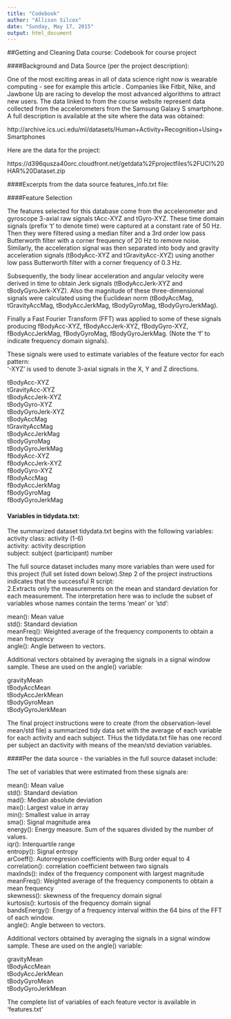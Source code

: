 ```yaml
---
title: "Codebook"
author: "Allison Silcox"
date: "Sunday, May 17, 2015"
output: html_document
---
```


##Getting and Cleaning Data course: Codebook for course project

####Background and Data Source (per the project description):

One of the most exciting areas in all of data science right now is wearable computing - see for example  this article . Companies like Fitbit, Nike, and Jawbone Up are racing to develop the most advanced algorithms to attract new users. The data linked to from the course website represent data collected from the accelerometers from the Samsung Galaxy S smartphone. A full description is available at the site where the data was obtained: 

http://archive.ics.uci.edu/ml/datasets/Human+Activity+Recognition+Using+Smartphones 

Here are the data for the project: 

https://d396qusza40orc.cloudfront.net/getdata%2Fprojectfiles%2FUCI%20HAR%20Dataset.zip 


####Excerpts from the data source features_info.txt file:

####Feature Selection 

The features selected for this database come from the accelerometer and gyroscope 3-axial raw signals tAcc-XYZ and tGyro-XYZ. These time domain signals (prefix 't' to denote time) were captured at a constant rate of 50 Hz. Then they were filtered using a median filter and a 3rd order low pass Butterworth filter with a corner frequency of 20 Hz to remove noise. Similarly, the acceleration signal was then separated into body and gravity acceleration signals (tBodyAcc-XYZ and tGravityAcc-XYZ) using another low pass Butterworth filter with a corner frequency of 0.3 Hz. 

Subsequently, the body linear acceleration and angular velocity were derived in time to obtain Jerk signals (tBodyAccJerk-XYZ and tBodyGyroJerk-XYZ). Also the magnitude of these three-dimensional signals were calculated using the Euclidean norm (tBodyAccMag, tGravityAccMag, tBodyAccJerkMag, tBodyGyroMag, tBodyGyroJerkMag). 

Finally a Fast Fourier Transform (FFT) was applied to some of these signals producing fBodyAcc-XYZ, fBodyAccJerk-XYZ, fBodyGyro-XYZ, fBodyAccJerkMag, fBodyGyroMag, fBodyGyroJerkMag. (Note the 'f' to indicate frequency domain signals). 

These signals were used to estimate variables of the feature vector for each pattern:  
'-XYZ' is used to denote 3-axial signals in the X, Y and Z directions.  

tBodyAcc-XYZ     
tGravityAcc-XYZ     
tBodyAccJerk-XYZ     
tBodyGyro-XYZ     
tBodyGyroJerk-XYZ     
tBodyAccMag     
tGravityAccMag     
tBodyAccJerkMag     
tBodyGyroMag     
tBodyGyroJerkMag     
fBodyAcc-XYZ     
fBodyAccJerk-XYZ     
fBodyGyro-XYZ     
fBodyAccMag     
fBodyAccJerkMag     
fBodyGyroMag     
fBodyGyroJerkMag     

#### Variables in tidydata.txt:   

The summarized dataset tidydata.txt begins with the following variables:  
activity class: activity (1-6)  
activity: activity description   
subject: subject (participant) number  

The full source dataset includes many more variables than were used for this project (full set listed down below).Step 2 of the project instructions indicates that the successful R script:   
2.Extracts only the measurements on the mean and standard deviation for each measurement.  The interpretation here was to include the subset of variables whose names contain the terms 'mean' or 'std': 

mean(): Mean value   
std(): Standard deviation   
meanFreq(): Weighted average of the frequency components to obtain a mean frequency   
angle(): Angle between to vectors.   

Additional vectors obtained by averaging the signals in a signal window sample. These are used on the angle() variable:   

gravityMean   
tBodyAccMean   
tBodyAccJerkMean   
tBodyGyroMean   
tBodyGyroJerkMean   

The final project instructions were to create (from the observation-level mean/std file) a summarized tidy
data set with the average of each variable for each activity and 
each subject.  THus the tidydata.txt file has one record per subject an dactivity with means of the mean/std deviation variables.   

####Per the data source - the variables in the full source dataset include:   

The set of variables that were estimated from these signals are:    

mean(): Mean value   
std(): Standard deviation   
mad(): Median absolute deviation    
max(): Largest value in array   
min(): Smallest value in array   
sma(): Signal magnitude area   
energy(): Energy measure. Sum of the squares divided by the number of values.    
iqr(): Interquartile range    
entropy(): Signal entropy   
arCoeff(): Autorregresion coefficients with Burg order equal to 4   
correlation(): correlation coefficient between two signals   
maxInds(): index of the frequency component with largest magnitude   
meanFreq(): Weighted average of the frequency components to obtain a mean frequency   
skewness(): skewness of the frequency domain signal    
kurtosis(): kurtosis of the frequency domain signal    
bandsEnergy(): Energy of a frequency interval within the 64 bins of the FFT of each window.   
angle(): Angle between to vectors.   

Additional vectors obtained by averaging the signals in a signal window sample. These are used on the angle() variable:   

gravityMean   
tBodyAccMean   
tBodyAccJerkMean   
tBodyGyroMean   
tBodyGyroJerkMean   

The complete list of variables of each feature vector is available in 'features.txt'

